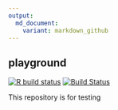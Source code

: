 ```yaml
---
output:
  md_document:
    variant: markdown_github
---
```


<!-- README.md is generated from README.Rmd. Please edit that file -->

## playground

<!-- badges: start -->
[![R build status](https://github.com/ratkaisija/playground/workflows/R-CMD-check/badge.svg)](https://github.com/ratkaisija/playground/actions)
[![Build Status](https://travis-ci.com/ratkaisija/playground.svg?branch=master)](https://travis-ci.org/ratkaisija/playground)
<!-- badges: end -->

This repository is for testing
